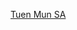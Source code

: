 {{football squad
| name       = 屯門球員名單
|teamname=屯門體育會足球隊
|title=屯門
|bgcolor=black
|textcolor=white
|bordercolor=blue
| list=<div>
{{football squad2 player|no=1|name=[[李溢朗]]}}
{{football squad2 player|no=3|name=[[莫創然]]}}
{{football squad2 player|no=4|name=[[蔡文浩]]}}
{{football squad2 player|no=5|name=[[鄭廷智]] [[File:Captain sports.svg|17px|link=隊長(足球)]]}}
{{football squad2 player|no=6|name=[[陳子軒]]}}
{{football squad2 player|no=7|name=[[張耀庭 (1983年)|张耀庭]]}}
{{football squad2 player|no=8|name=[[李志誠]]}}
{{football squad2 player|no=10|name=[[葉國熙]]}}
{{football squad2 player|no=11|name=[[楊振雄]]}}
{{football squad2 player|no=12|name=[[李藹軒]]}}
{{football squad2 player|no=13|name=[[方頌崴]]}}
{{football squad2 player|no=14|name=[[羅嘉樂]]}}
{{football squad2 player|no=15|name=[[李啟安]]}}
{{football squad2 player|no=16|name=[[劉業華]]}}
{{football squad2 player|no=17|name=[[楊傢寶]]}}
{{football squad2 player|no=18|name=[[戴浩天]]}}
{{football squad2 player|no=19|name=[[何鑑煒]]}}
{{football squad2 player|no=20|name=[[葉子龍]]}}
{{football squad2 player|no=21|name=[[陳顯聰]]}}
{{football squad2 player|no=22|name=[[劉浩燊]]}}
{{football squad2 player|no=23|name=[[吳卓軒]]}}

{{football squad2 manager|title=教練|name=[[黃如虎]]}}
</div>
}}<noinclude>[[Category:香港足球球隊名單模板|Tuen Mun SA]]
</noinclude>